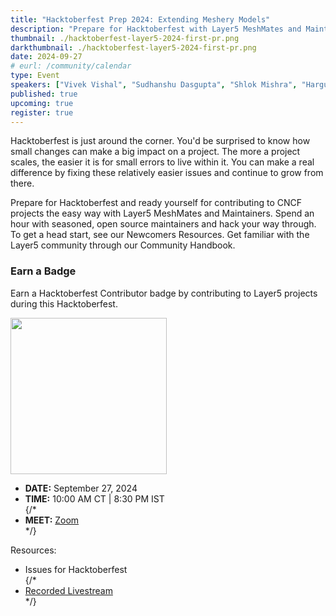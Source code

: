 ```yaml
---
title: "Hacktoberfest Prep 2024: Extending Meshery Models"
description: "Prepare for Hacktoberfest with Layer5 MeshMates and Maintainers. Join seasoned open source maintainers, hack through easy issues, and grow your skills. Discover Newcomers resources and explore the Layer5 Community Handbook."
thumbnail: ./hacktoberfest-layer5-2024-first-pr.png
darkthumbnail: ./hacktoberfest-layer5-2024-first-pr.png
date: 2024-09-27
# eurl: /community/calendar
type: Event
speakers: ["Vivek Vishal", "Sudhanshu Dasgupta", "Shlok Mishra", "Hargun Kaur", "Alero Awani"]
published: true
upcoming: true
register: true
---
```




<p>
<Link to="/programs/hacktoberfest">Hacktoberfest</Link> is just around the corner. You'd be surprised to know how small changes can make a big impact on a project. The more a project scales, the easier it is for small errors to live within it. You can make a real difference by fixing these relatively easier issues and continue to grow from there.
</p>

<p>
Prepare for Hacktoberfest and ready yourself for contributing to CNCF projects the easy way with Layer5 <Link to="/community/meshmates">MeshMates</Link> and Maintainers. Spend an hour with seasoned, open source maintainers and hack your way through. To get a head start, see our <Link to="/community/newcomers">Newcomers Resources</Link>. Get familiar with the Layer5 community through our <Link to="/community/handbook">Community Handbook</Link>.
</p>

<h3>Earn a Badge </h3> 
<p>Earn a Hacktoberfest Contributor badge by contributing to Layer5 projects during this Hacktoberfest.</p>
<img src={hacktoberfestBadge} style="width: 250px"/>

<ul>
    <li><strong>DATE:</strong> September 27, 2024</li>
    <li><strong>TIME:</strong> 10:00 AM CT | 8:30 PM IST</li>
    {/* <li><strong>MEET:</strong> <a href="https://meet.layer5.io/community"> Zoom</a></li> */}
</ul>

<p> Resources:</p>
<ul>
    <li><Link to="https://github.com/issues?q=is%3Aopen+is%3Aissue+archived%3Afalse+org%3Alayer5io+org%3Ameshery+org%3Aservice-mesh-performance+org%3Aservice-mesh-patterns+label%3A%22hacktoberfest%22+">Issues for Hacktoberfest</Link></li>
    {/* <li><a href="https://www.youtube.com/watch?v=T7xLUqrnxtI">Recorded Livestream</a></li> */}
</ul>
